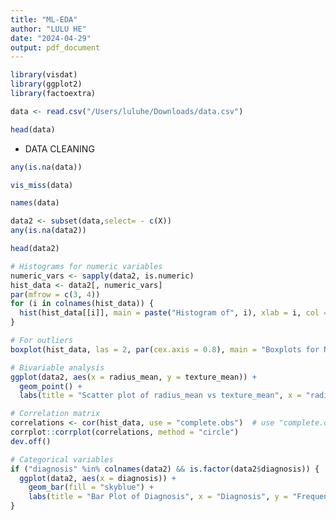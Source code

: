 ```yaml
---
title: "ML-EDA"
author: "LULU HE"
date: "2024-04-29"
output: pdf_document
---
```

```r
library(visdat)
library(ggplot2)
library(factoextra)
```


```r
data <- read.csv("/Users/luluhe/Downloads/data.csv")

head(data)
```

- DATA CLEANING

```r
any(is.na(data))
```

```r
vis_miss(data)
```

```r
names(data)
```


```r
data2 <- subset(data,select= - c(X))
any(is.na(data2))
```

```r
head(data2)
```

```r
# Histograms for numeric variables
numeric_vars <- sapply(data2, is.numeric)
hist_data <- data2[, numeric_vars]
par(mfrow = c(3, 4)) 
for (i in colnames(hist_data)) {
  hist(hist_data[[i]], main = paste("Histogram of", i), xlab = i, col = "blue")
}

# For outliers
boxplot(hist_data, las = 2, par(cex.axis = 0.8), main = "Boxplots for Numerical Variables")

# Bivariable analysis
ggplot(data2, aes(x = radius_mean, y = texture_mean)) +
  geom_point() +
  labs(title = "Scatter plot of radius_mean vs texture_mean", x = "radius_mean", y = "texture_mean")

# Correlation matrix
correlations <- cor(hist_data, use = "complete.obs")  # use "complete.obs" to handle missing values
corrplot::corrplot(correlations, method = "circle")
dev.off()

# Categorical variables
if ("diagnosis" %in% colnames(data2) && is.factor(data2$diagnosis)) {
  ggplot(data2, aes(x = diagnosis)) +
    geom_bar(fill = "skyblue") +
    labs(title = "Bar Plot of Diagnosis", x = "Diagnosis", y = "Frequency")
}
```
